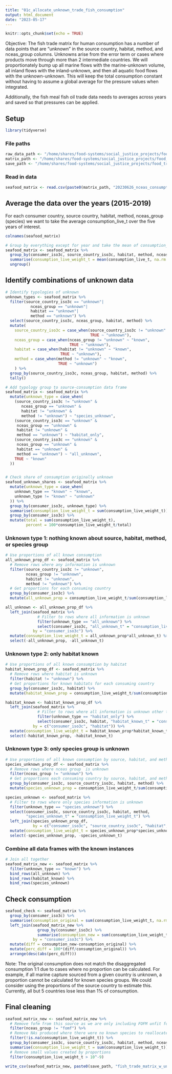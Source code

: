 ```yaml
---
title: "01c_allocate_unknown_trade_fish_consumption"
output: html_document
date: "2023-05-17"
---
```


```r
knitr::opts_chunk$set(echo = TRUE)
```

Objective: The fish trade matrix for human consumption has a number of data points that are "unknown" in the source country, habitat, method, and nceas_group columns. Unknowns arise from the error term or cases where products move through more than 2 intermediate countries. We will proportionately bump up all marine flows with the marine-unknown volume, all inland flows with the inland-unknown, and then all aquatic food flows with the unknown-unknown. This will keep the total consumption constant without having to assume a global average for the pressure values when integrated.

Additionally, the fish meal fish oil trade data needs to averages across years and saved so that pressures can be applied.

## Setup
```r
library(tidyverse)
```

### File paths
```r
raw_data_path <- "/home/shares/food-systems/social_justice_projects/food_trade_pressures/raw_data/"
matrix_path <- "/home/shares/food-systems/social_justice_projects/food_trade_pressures/raw_data/trade/aquatic_food_trade/"
save_path <- "/home/shares/food-systems/social_justice_projects/food_trade_pressures/output_data/01c_allocate_unknown_trade_fish_consumption/"
```

### Read in data
```r
seafood_matrix <- read.csv(paste0(matrix_path, "20230626_nceas_consumption.csv"))

```

## Average the data over the years (2015-2019)
For each consumer country, source country, habitat, method, nceas_group (species) we want to take the average consumption_live_t over the five years of interest.
```r
colnames(seafood_matrix)

# Group by everything except for year and take the mean of consumption_live_t
seafood_matrix <- seafood_matrix %>% 
  group_by(consumer_iso3c, source_country_iso3c, habitat, method, nceas_group) %>% 
  summarise(consumption_live_weight_t = mean(consumption_live_t, na.rm = TRUE)) %>% 
  ungroup()

```

## Identify combinations of unknown data
```r
# Identify typologies of unknown 
unknown_types <- seafood_matrix %>%
  filter(source_country_iso3c == "unknown"|       
           nceas_group == "unknown"|
           habitat == "unknown"|
           method == "unknown") %>%
  select(source_country_iso3c, nceas_group, habitat, method) %>%
  mutate(
    source_country_iso3c = case_when(source_country_iso3c != "unknown" ~ "known",
                                     TRUE ~ "unknown"),
    nceas_group = case_when(nceas_group != "unknown" ~ "known",
                            TRUE ~ "unknown"),
    habitat = case_when(habitat != "unknown" ~ "known",
                        TRUE ~ "unknown"),
    method = case_when(method != "unknown" ~ "known",
                       TRUE ~ "unknown")
    ) %>%
  group_by(source_country_iso3c, nceas_group, habitat, method) %>%
  tally()

# Add typology group to source-consumption data frame
seafood_matrix <- seafood_matrix %>%
  mutate(unknown_type = case_when(
    (source_country_iso3c != "unknown" &
       nceas_group == "unknown" &
       habitat != "unknown" &
       method != "unknown") ~ "species_unknown",
    (source_country_iso3c == "unknown" &
     nceas_group == "unknown" &
     habitat != "unknown" &
     method == "unknown") ~ "habitat_only",
    (source_country_iso3c == "unknown" &
     nceas_group == "unknown" &
     habitat == "unknown" &
     method == "unknown") ~ "all_unknown",
    TRUE ~ "known"
  ))


# Check share of consumption originally unknown
seafood_unknown_shares <- seafood_matrix %>%
  mutate(unknown_type = case_when(
    unknown_type == "known" ~ "known",
    unknown_type != "known" ~ "unknown"
  )) %>%
  group_by(consumer_iso3c, unknown_type) %>%
  summarise(consumption_live_weight_t = sum(consumption_live_weight_t)) %>%
  group_by(consumer_iso3c) %>%
  mutate(total = sum(consumption_live_weight_t),
         percent = 100*consumption_live_weight_t/total)
```


### Unknown type 1: nothing known about source, habitat, method, or species group
```r
# Use proportions of all known consumption
all_unknown_prop_df <- seafood_matrix %>%
  # Remove rows where any information is unknown
  filter(source_country_iso3c != "unknown",       
         nceas_group != "unknown",
         habitat != "unknown",
         method != "unknown") %>%
  # Get proportions for each consuming country
  group_by(consumer_iso3c) %>%
  mutate(all_unknown_prop = consumption_live_weight_t/sum(consumption_live_weight_t)) 

all_unknown <- all_unknown_prop_df %>% 
  left_join(seafood_matrix %>%
              # Filter to rows where all information is unknown
              filter(unknown_type == "all_unknown") %>%
              select(consumer_iso3c, "all_unknown_t" = "consumption_live_weight_t"),
            by = "consumer_iso3c") %>%
  mutate(consumption_live_weight_t = all_unknown_prop*all_unknown_t) %>%
  select(-all_unknown_prop, -all_unknown_t)
```

### Unknown type 2: only habitat known
```r
# Use proportions of all known consumption by habitat
habitat_known_prop_df <- seafood_matrix %>%
  # Remove rows where habitat is unknown
  filter(habitat != "unknown") %>%
  # Get proportions for known habitats for each consuming country
  group_by(consumer_iso3c, habitat) %>%
  mutate(habitat_known_prop = consumption_live_weight_t/sum(consumption_live_weight_t)) 

habitat_known <- habitat_known_prop_df %>% 
  left_join(seafood_matrix %>%
              # Filter to rows where all information is unknown other than habitat
              filter(unknown_type == "habitat_only") %>%
              select(consumer_iso3c, habitat, "habitat_known_t" = "consumption_live_weight_t"),
            by = c("consumer_iso3c", "habitat")) %>%
  mutate(consumption_live_weight_t = habitat_known_prop*habitat_known_t) %>%
  select(-habitat_known_prop, -habitat_known_t)
```

### Unknown type 3: only species group is unknown
```r
# Use proportions of all known consumption by source, habitat, and method
species_unknown_prop_df <- seafood_matrix %>%
  # Remove rows where nceas group  is unknown
  filter(nceas_group != "unknown") %>%
  # Get proportions each consuming country by source, habitat, and method
  group_by(consumer_iso3c, source_country_iso3c, habitat, method) %>%
  mutate(species_unknown_prop = consumption_live_weight_t/sum(consumption_live_weight_t)) 

species_unknown <- seafood_matrix %>% 
  # Filter to rows where only species information is unknown
  filter(unknown_type == "species_unknown") %>%
  select(consumer_iso3c, source_country_iso3c, habitat, method,
         "species_unknown_t" = "consumption_live_weight_t") %>%
  left_join(species_unknown_prop_df,
            by = c("consumer_iso3c", "source_country_iso3c", "habitat", "method")) %>%
  mutate(consumption_live_weight_t = species_unknown_prop*species_unknown_t) %>%
  select(-species_unknown_prop, -species_unknown_t)
```

### Combine all data frames with the known instances
```r
# Join all together
seafood_matrix_new <- seafood_matrix %>%
  filter(unknown_type == "known") %>%
  bind_rows(all_unknown) %>%
  bind_rows(habitat_known) %>%
  bind_rows(species_unknown)
```

## Check consumption
```r
seafood_check <- seafood_matrix %>%
  group_by(consumer_iso3c) %>%
  summarise(consumption_original = sum(consumption_live_weight_t, na.rm = TRUE)) %>%
  left_join(seafood_matrix_new %>%
              group_by(consumer_iso3c) %>%
              summarise(consumption_new = sum(consumption_live_weight_t, na.rm = TRUE)),
            by = "consumer_iso3c") %>%
  mutate(diff = consumption_new-consumption_original) %>%
  mutate(perc_diff = 100*(diff/consumption_original)) %>%
  arrange(desc(abs(perc_diff)))

```

Note: The original consumption does not match the disaggregated consumption 1:1 due to cases where no proportion can be calculated. For example, if all marine capture sourced from a given country is unknown, a proportion cannot be calculated for known species groups. We could consider using the proportions of the source country to estimate this. Currently, all but 5 countries lose less than 1% of consumption. 

## Final cleaning
```r
seafood_matrix_new <- seafood_matrix_new %>%
  # Remove fofm from this source as we are only including FOFM unfit for human consumption
  filter(nceas_group != "fomf") %>%
  # Remove NAs produced where there were no known species to reallocate to
  filter(!is.na(consumption_live_weight_t)) %>%
  group_by(consumer_iso3c, source_country_iso3c, habitat, method, nceas_group) %>%
  summarise(consumption_live_weight_t = sum(consumption_live_weight_t)) %>%
  # Remove small values created by proportions
  filter(consumption_live_weight_t > 10^-9)

write_csv(seafood_matrix_new, paste0(save_path, "fish_trade_matrix_w_unknowns_allocated.csv"))

```


